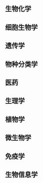 {{CGroupH|name=Lifesciences|desc=生命科学}}<noinclude>[[Category:公共轉換組模板|{{SUBPAGENAME}}]]

== 生物化学 ==
</noinclude>
{{CItem|zh-cn:氨基;zh-tw:胺基|original=amine}}
{{CItem|zh-cn:亮氨酸;zh-tw:白胺酸;|original=Leucine}}
{{CItem|zh-cn:异亮氨酸;zh-tw:異白胺酸;|original=Isoleucine}}
{{CItem|zh-cn:天冬氨酸;zh-tw:天門冬胺酸;|original=aspartic acid}}
{{CItem|zh-cn:天冬酰胺;zh-tw:天門冬醯胺;|original=asparagine}}
{{CItem|zh-cn:糖类;zh-tw:醣類;|original=Carbohydrate}}
{{CItem|zh-cn:氨酸;zh-tw:胺酸;|original=amino acid}}
{{CItem|zh-cn:酰胺;zh-tw:醯胺;|original=amide}}
{{CItem|zh-cn:底物;zh-tw:受質;|original=Substrate}}
{{CItem|zh-cn:底物水平磷酸化;zh-tw:受質級磷酸化;|original=Substrate-level phosphorylation}}
{{CItem|zh-cn:激活剂;zh-tw:活化劑;|original=Activator}}
{{CItem|zh-cn:别构;zh-tw:異位;|original=Allosteric}}
{{CItem|zh-cn:脱落酸;zh-tw:離層素;|original=Abscisic Acid}}
{{CItem|zh-cn:赤霉素;zh-tw:吉貝素;|original=gibberellin}}
{{CItem|zh-cn:摩尔;zh-tw:莫耳;|original=mole}}
{{CItem|zh-cn:淀粉样物质;zh-tw:類澱粉蛋白;|original=Amyloid}}
{{CItem|zh-cn:裂合酶;zh-tw:解離酶;|original=lyase}}
{{CItem|zh-cn:蛋白同化甾类;zh-tw:同化類固醇;|original=Anabolic steroid}}
{{CItem|zh-cn:食欲肽;zh-tw:食慾素;|original=Orexin}}
{{CItem|zh-cn:载体蛋白;zh-tw:攜帶蛋白;|original=carrier protein}}
{{CItem|zh-cn:噁;zh-tw:噁;|original=ox-}}
{{CItem|zh-cn:糖异生;zh-tw:葡萄糖新生;|original=Gluconeogenesis}}
{{CItem|zh-cn:糖酵解;zh-tw:糖解作用;|original=glycolysis}}
{{CItem|zh-cn:心房钠尿肽;zh-tw:心房利鈉肽;|original=atrial natriuretic peptide}}
{{CItem|zh-cn:肉桂醛;zh-tw:桂皮醛;|original=Cinnamaldehyde}}
{{CItem|zh-cn:三酰甘油;zh-tw:三酸甘油酯;|original=Triglyceride}}
{{CItem|zh-cn:质体蓝蛋白;zh-tw:質體藍素;|original=Plastocyanin}}
{{CItem|zh-cn:烟酸;zh-tw:菸鹼酸;|original=niacin}}
{{CItem|zh-cn:烟酰胺;zh-tw:菸鹼醯胺;|original=Nicotinamide}}
{{CItem|zh-cn:甲状旁腺激素;zh-tw:副甲狀腺素;|original=Parathyroid hormone}}
{{CItem|zh-cn:生长抑素;zh-tw:體抑素;|original=Somatostatin}}
{{CItem|zh-cn:组胺;zh-tw:組織胺;|original=histamine}}
{{CItem|zh-cn:卟啉;zh-tw:紫質;|original=Porphyrin}}
{{CItem|zh-cn:脱氢;zh-tw:去氫;|original=dehydrogen-}}
{{CItem|zh-cn:周期蛋白;zh-tw:週期素;|original=Cyclin}}
{{CItem|zh-cn:脱氧;zh-tw:去氧;|original=deoxy-}}<noinclude>

==细胞生物学==
</noinclude>
{{CItem|zh-cn:过氧化物酶体;zh-tw:過氧化體;|original=Peroxisome}}
{{CItem|zh-cn:核糖体;zh-tw:核糖體;zh-hk:核糖體;|original=ribosome}}
{{CItem|zh-cn:线粒体;zh-tw:粒線體;zh-hk:線粒體;|original=Mitochondrion}}
{{CItem|zh-cn:嵴;zh-tw:皺褶;|original=cristae}}
{{CItem|zh-cn:质粒;zh-tw:質體;|original=Plasmid}}
{{CItem|zh-cn:粗面内质网;zh-tw:粗糙內質網;|original=rough endoplasmic reticulum}}
{{CItem|zh-cn:光面内质网;zh-tw:平滑內質網;zh-hk:平滑內質網;|original=smooth endoplasmic reticulum}}
{{CItem|zh-cn:高尔基体;zh-tw:高基氏體;|original=golgi apparatus}}
{{CItem|zh-cn:易化扩散;zh-tw:促進性擴散;zh-hk:易化擴散;|original=Facilitated diffusion}}
{{CItem|zh-cn:糖酵解;zh-tw:糖解作用;|original=Glycolysis}}
{{CItem|zh-cn:信号转导;zh-tw:訊息傳遞;|original=signal transduction}}
{{CItem|zh-cn:尼氏体;zh-tw:尼斯小體;|original=Nissl body}}
{{CItem|zh-cn:郎飞结;zh-tw:蘭氏結;|original=node of Ranvier}}
{{CItem|zh-cn:钙通道;zh-tw:鈣離子通道;|original=Calcium channel}}
{{CItem|zh-cn:胞间连丝;zh-tw:原生質絲;|original=Plasmodesma}}<noinclude>
{{CItem|zh-cn:细胞器; zh-tw:胞器|original=organelle}}

==遗传学==
</noinclude>
{{CItem|zh-cn:常染色体; zh-tw:體染色體; zh-hk:常染色體;|original=autosome}}
{{CItem|zh-cn:印迹; zh-tw:墨點;|original=blot}}
{{CItem|zh-cn:克隆; zh-tw:選殖;<!--zh-hk:複製;-->|original=clone}}<!--易过度转换，必要时添加nowiki模板-->
{{CItem|zh-cn:脱氧核糖; zh-tw:去氧核糖;|original=deoxyribose}}
{{CItem|zh-cn:增强子; zh-tw:強化子;|original=enhancer}}
{{CItem|zh-cn:表达; zh-tw:表現; zh-hk:表現;|original=expression}}
{{CItem|zh-cn:基因表达; zh-tw:基因表現;|original=gene expression}}
{{CItem|zh-cn:基因敲除; zh-tw:基因剔除;|original=gene knockout}}
{{CItem|zh-cn:组蛋白;zh-tw:組織蛋白;|original=histone}}
{{CItem|zh-cn:印记; zh-tw:銘印; |original=imprinting}}
{{CItem|zh-cn:分子克隆; zh-tw:分子選殖; zh-hk:分子複製;|original=molecular cloning}}
{{CItem|zh-cn:Northern印迹; zh-tw:北方墨點;|original=Northern blot}}
{{CItem|zh-cn:系统发生学; zh-tw:種系發生學;|original=phylogenetics}}
{{CItem|zh-cn:拟常染色体区; zh-tw:偽體染色體區;|original=pseudoautosomal region}}
{{CItem|zh-cn:伴性遗传; zh-tw:性聯遺傳;|original=sex linkage}}
{{CItem|zh-cn:信号识别颗粒; zh-tw:訊息確認顆粒;|original=signal recognition particle}}
{{CItem|zh-cn:Southern印迹; zh-tw:南方墨點;|original=Southern blot}}
{{CItem|zh-cn:转基因; zh-tw:基因改造; zh-hk:轉基因;|original=transgene}}
{{CItem|zh-cn:翻译; zh-tw:轉譯;|original=translation}}
{{CItem|zh-cn:Western印迹; zh-tw:西方墨點;|original=Western blot}}
{{CItem|zh-tw:演化論; zh-cn:进化论; zh-hk:進化論; zh-sg:进化论;|original=theory of evolution}}<noinclude>

==物种分类学==
</noinclude>
{{CItem|zh-cn:拟南芥;zh-tw:阿拉伯芥;|original=''Arabidopsis thaliana''}}<noinclude>

==医药==
</noinclude>
{{CItem|zh-cn:综合征;zh-tw:症候群;}}
{{CItem|zh-cn:伪狂犬病;zh-tw:假性狂犬病;|original=Pseudorabies}}
{{CItem|zh-cn:糖原贮积症;zh-tw:肝醣儲積症;|original=Glycogen storage disease}}
{{CItem|zh-cn:埃姆斯试验;zh-tw:艾美氏試驗;|original=Ames test}}
{{CItem|zh-cn:假体;zh-tw:義肢;|original=Prosthesis}}<noinclude>

==生理学==
</noinclude>
{{CItem|zh-cn:浦肯野纤维;zh-tw:浦金氏纖維;|original=Purkinje fiber}}
{{CItem|zh-cn:脑桥;zh-hk:腦橋;zh-tw:橋腦;|original=Pons}}
{{CItem|zh-cn:下丘脑;zh-tw:下視丘;zh-hk:下丘腦;|original=Hypothalamus}}
{{CItem|zh-cn:甲状旁腺;zh-hk:甲狀旁腺;zh-tw:副甲狀腺;|original=Parathyroid gland}}
{{CItem|zh-cn:红细胞;zh-hk:紅細胞;zh-tw:紅血球;|original=erythrocyte}}
{{CItem|zh-cn:白细胞;zh-hk:白細胞;zh-tw:白血球;|original=leukocyte}}
{{CItem|zh-cn:血管紧张素;zh-hk:血管緊張素;zh-tw:血管收縮素;|original=angiotensin}}
{{CItem|zh-cn:垂体;zh-hk:垂體;zh-tw:腦下垂體;|original=pituitary gland}}
{{CItem|zh-cn:心脏;zh-tw:心臟;|original=Heart}}
{{CItem|zh-cn:肾单位;zh-tw:腎元;zh-hk:腎元;|original=Nephron}}
{{CItem|zh-cn:去甲肾上腺素; zh-hk:去甲腎上腺素; zh-tw:去甲基腎上腺素|original=norepinephrine}}<noinclude>


==植物学==
</noinclude>
{{CItem|zh-cn:凯氏带;zh-tw:卡氏帶;|original=Casparian strip}}
{{CItem|zh-cn:蒸腾;zh-tw:蒸散;|original=Transpiration}}<noinclude>

==微生物学==
</noinclude>
{{CItem|zh-cn:花叶病毒;zh-tw:鑲嵌病毒;|original=mosaic virus}}
{{CItem|zh-cn:烟草花叶病毒;zh-tw:菸草鑲嵌病毒;|original=Tobacco mosaic virus}}<noinclude>

==免疫学==
</noinclude>
{{CItem|zh-cn:中性粒细胞;zh-tw:嗜中性球;|original=basophil granulocyte}}
{{CItem|zh-cn:嗜酸性粒细胞;zh-tw:嗜酸性球;|original=basophil granulocyte}}
{{CItem|zh-cn:嗜碱性粒细胞;zh-tw:嗜鹼性球;|original=basophil granulocyte}}
{{CItem|zh-cn:树突状细胞;zh-tw:樹狀細胞;|original=Dendritic cell}}
{{CItem|zh-cn:库普弗细胞;zh-tw:庫佛氏細胞;|original=Kupffer cell}}
{{CItem|zh-cn:单核细胞;zh-tw:單核球;|original=Monocyte}}
{{CItem|zh-cn:粒细胞;zh-tw:顆粒球;|original=Granulocyte}}
{{CItem|zh-cn:酶联免疫吸附试验;zh-tw:酵素結合免疫吸附分析法;|original=Enzyme-linked immunosorbent assay}}<noinclude>

==生物信息学==
</noinclude>
{{CItem|zh-cn:数据; zh-tw:資料;|original=data}}
{{CItem|zh-cn:信息; zh-tw:資訊;|original=infomation}}
{{CItem|zh-cn:程序; zh-tw:程式;|original=program}}
{{CItem|zh-cn:搜索; zh-tw:搜尋;|original=search}}
{{CGroupF}}